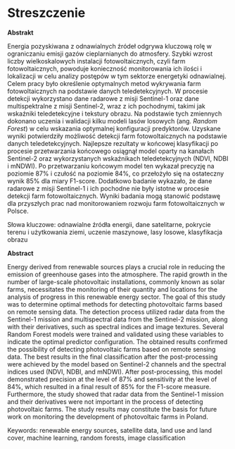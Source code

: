 # Streszczenie {.unnumbered}

**Abstrakt**

Energia pozyskiwana z odnawialnych źródeł odgrywa kluczową rolę w ograniczaniu emisji gazów cieplarnianych do atmosfery.
Szybki wzrost liczby wielkoskalowych instalacji fotowoltaicznych, czyli farm fotowoltaicznych, powoduje konieczność monitorowania ich ilości i lokalizacji w celu analizy postępów w tym sektorze energetyki odnawialnej.
Celem pracy było określenie optymalnych metod wykrywania farm fotowoltaicznych na podstawie danych teledetekcyjnych.
W procesie detekcji wykorzystano dane radarowe z misji Sentinel-1 oraz dane multispektralne z misji Sentinel-2, wraz z ich pochodnymi, takimi jak wskaźniki teledetekcyjne i tekstury obrazu.
Na podstawie tych zmiennych dokonano uczenia i walidacji kilku modeli lasów losowych (ang. *Random Forest*) w celu wskazania optymalnej konfiguracji predyktorów.
Uzyskane wyniki potwierdziły możliwość detekcji farm fotowoltaicznych na podstawie danych teledetekcyjnych.
Najlepsze rezultaty w końcowej klasyfikacji po procesie przetwarzania końcowego osiągnął model oparty na kanałach Sentinel-2 oraz wykorzystanych wskaźnikach teledetekcyjnych (NDVI, NDBI i mNDWI).
Po przetwarzaniu końcowym model ten wykazał precyzję na poziomie 87% i czułość na poziomie 84%, co przełożyło się na ostateczny wynik 85% dla miary F1-score.
Dodatkowo badanie wykazało, że dane radarowe z misji Sentinel-1 i ich pochodne nie były istotne w procesie detekcji farm fotowoltaicznych.
Wyniki badania mogą stanowić podstawę dla przyszłych prac nad monitorowaniem rozwoju farm fotowoltaicznych w Polsce.

Słowa kluczowe: odnawialne źródła energii, dane satelitarne, pokrycie terenu i użytkowania ziemi, uczenie maszynowe, lasy losowe, klasyfikacja obrazu

\newpage

**Abstract**

Energy derived from renewable sources plays a crucial role in reducing the emission of greenhouse gases into the atmosphere.
The rapid growth in the number of large-scale photovoltaic installations, commonly known as solar farms, necessitates the monitoring of their quantity and locations for the analysis of progress in this renewable energy sector.
The goal of this study was to determine optimal methods for detecting photovoltaic farms based on remote sensing data. The detection process utilized radar data from the Sentinel-1 mission and multispectral data from the Sentinel-2 mission, along with their derivatives, such as spectral indices and image textures.
Several Random Forest models were trained and validated using these variables to indicate the optimal predictor configuration.
The obtained results confirmed the possibility of detecting photovoltaic farms based on remote sensing data.
The best results in the final classification after the post-processing were achieved by the model based on Sentinel-2 channels and the spectral indices used (NDVI, NDBI, and mNDWI).
After post-processing, this model demonstrated precision at the level of 87% and sensitivity at the level of 84%, which resulted in a final result of 85% for the F1-score measure.
Furthermore, the study showed that radar data from the Sentinel-1 mission and their derivatives were not important in the process of detecting photovoltaic farms.
The study results may constitute the basis for future work on monitoring the development of photovoltaic farms in Poland.

Keywords: renewable energy sources, satellite data, land use and land cover, machine learning, random forests, image classification

\newpage

\setstretch{1.2}\sf\tighttoc\doublespacing
